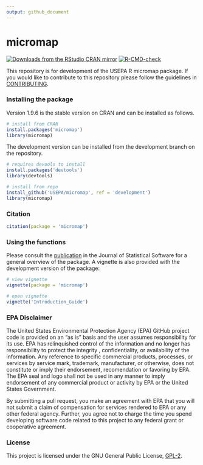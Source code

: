 ```yaml
---
output: github_document
---
```


# micromap

[![Downloads from the RStudio CRAN mirror](http://cranlogs.r-pkg.org/badges/grand-total/micromap)](http://cran.rstudio.com/package=micromap)
[![R-CMD-check](https://github.com/USEPA/micromap/workflows/R-CMD-check/badge.svg)](https://github.com/USEPA/micromap/actions)

This repository is for development of the USEPA R micromap package.   If you would like to contribute to this repository please follow the guidelines in [CONTRIBUTING](CONTRIBUTING.md).

### Installing the package

Version 1.9.6 is the stable version on CRAN and can be installed as follows.

```r
# install from CRAN
install.packages('micromap')
library(micromap)
```

The development version can be installed from the development branch on the repository.

```r
# requires devools to install
install.packages('devtools')
library(devtools)

# install from repo
install_github('USEPA/micromap', ref = 'development')
library(micromap)
```

### Citation

```r
citation(package = 'micromap')
```

### Using the functions

Please consult the [publication](http://www.jstatsoft.org/v63/i02/) in the Journal of Statistical Software for a general overview of the package.  A vignette is also provided with the development version of the package:

```r
# view vignette
vignette(package = 'micromap')

# open vignette
vignette('Introduction_Guide')
```

### EPA Disclaimer

The United States Environmental Protection Agency (EPA) GitHub project code is provided on an "as is" basis and the user assumes responsibility for its use. EPA has relinquished control of the information and no longer has responsibility to protect the integrity , confidentiality, or availability of the information. Any reference to specific commercial products, processes, or services by service mark, trademark, manufacturer, or otherwise, does not constitute or imply their endorsement, recomendation or favoring by EPA. The EPA seal and logo shall not be used in any manner to imply endorsement of any commercial product or activity by EPA or the United States Government.

By submitting a pull request, you make an agreement with EPA that you will not submit a claim of compensation for services rendered to EPA or any other federal agency.  Further, you agree not to charge the time you spend developing software code related to this project to any federal grant or cooperative agreement.

### License

This project is licensed under the GNU General Public License, [GPL-2](http://cran.r-project.org/web/licenses/GPL-2).  
